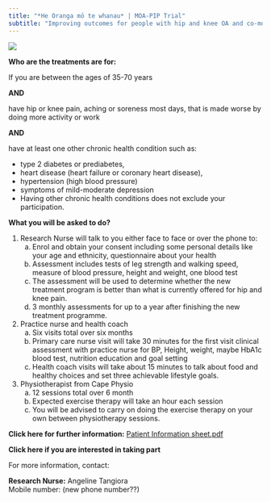 ```yaml
---
title: "*He Oranga mō te whanau* | MOA-PIP Trial"
subtitle: "Improving outcomes for people with hip and knee OA and co-morbidities"
---
```


![](../_images/moa-pip-logo.jpg)

**Who are the treatments are for:** 

If you are between the ages of 35-70 years

**AND**

have hip or knee pain, aching or soreness most days, that is made worse by doing more activity or work

**AND**

have at least one other chronic health condition such as:

* type 2 diabetes or prediabetes, 
* heart disease (heart failure or coronary heart disease), 
* hypertension (high blood pressure) 
* symptoms of mild-moderate depression 
* Having other chronic health conditions does not exclude your participation.  

**What you will be asked to do?** 

1. Research Nurse will talk to you either face to face or over the phone to:
    a) Enrol and obtain your consent including some personal details like your age and ethnicity, questionnaire about your health
    b) Assessment includes tests of leg strength and walking speed, measure of blood pressure, height and weight, one blood test
    c) The assessment will be used to determine whether the new treatment program is better than what is currently offered for hip and knee pain.
    d) 3 monthly assessments for up to a year after finishing the new treatment programme.
  
2. Practice nurse and health coach
    a) Six visits total over six months
    b) Primary care nurse visit will take 30 minutes for the first visit clinical assessment with practice nurse for BP, Height, weight, maybe HbA1c blood test, nutrition education and goal setting
    c) Health coach visits will take about 15 minutes to talk about food and healthy choices and set three achievable lifestyle goals.
  
3. Physiotherapist from Cape Physio 
    a) 12 sessions total over 6 month
    b) Expected exercise therapy will take an hour each session
    c) You will be advised to carry on doing the exercise therapy on your own between physiotherapy sessions.  

**Click here for further information:**
[Patient Information sheet.pdf](Participant-Information-Sheet.pdf){target="_blank"}

**Click here if you are interested in taking part** 

For more information, contact:

**Research Nurse:**  Angeline Tangiora\
Mobile number: (new phone number??)

